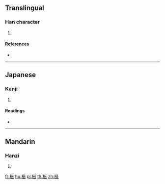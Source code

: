 {{character info/new}}
==Translingual==

===Han character===
{{Han char|rn=115|rad=禾|as=10|sn=15|four=|canj=HDTVI}}

# {{defn|Han|sort=禾10}}

====References====
* {{Han ref|kx=0857.160|dkj=25204|dj=1282.270|hdz=42620.120|uh=7A35|ud=31285}}

----

==Japanese==

===Kanji===
{{ja-kanji|grade=|rs=禾10}}

# {{defn|lang=ja|sort=禾10}}

====Readings====
* {{ja-readings|on=[[し]] (shi), [[しゅう]] (shū)|kun=[[うえる]] (ueru), [[まく]] (maku), [[ます]] (masu)}}

----

==Mandarin==

===Hanzi===
{{cmn-hanzi|pin=[[zī]] ([[zi1]])|wg=tzu<sup>1</sup>|y=dz<sup>1</sup>}}

# {{defn|lang=cmn|sort=禾10}}

[[fr:稵]]
[[hu:稵]]
[[pl:稵]]
[[th:稵]]
[[zh:稵]]